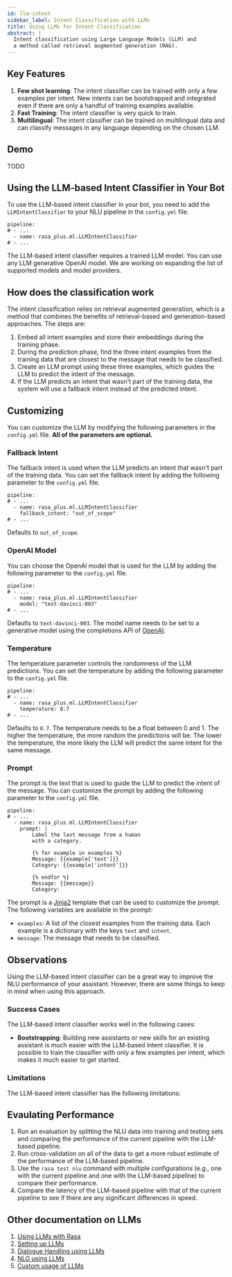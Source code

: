 ```yaml
---
id: llm-intent
sidebar_label: Intent Classification with LLMs
title: Using LLMs for Intent Classification
abstract: |
  Intent classification using Large Language Models (LLM) and
  a method called retrieval augmented generation (RAG).
---
```



<RasaLabsLabel />

<RasaLabsBanner />

## Key Features

1. **Few shot learning**: The intent classifier can be trained with only a few
   examples per intent. New intents can be bootstrapped and integrated even if
   there are only a handful of training examples available.
2. **Fast Training**: The intent classifier is very quick to train.
3. **Multilingual**: The intent classifier can be trained on multilingual data
   and can classify messages in any language depending on the chosen LLM.

## Demo

TODO

## Using the LLM-based Intent Classifier in Your Bot

To use the LLM-based intent classifier in your bot, you need to add the
`LLMIntentClassifier` to your NLU pipeline in the `config.yml` file.

```yaml-rasa title="config.yml"
pipeline:
# - ...
  - name: rasa_plus.ml.LLMIntentClassifier
# - ...
```

The LLM-based intent classifier requires a trained LLM model. You can use any
LLM generative OpenAI model. We are working on expanding the list of supported
models and model providers.

## How does the classification work

The intent classification relies on retrieval augmented generation, which is a
method that combines the benefits of retrieval-based and generation-based
approaches. The steps are:

1. Embed all intent examples and store their embeddings during the training
   phase.
2. During the prediction phase, find the three intent examples from the training
   data that are closest to the message that needs to be classified.
3. Create an LLM prompt using these three examples, which guides the LLM to
   predict the intent of the message.
4. If the LLM predicts an intent that wasn't part of the training data, the
   system will use a fallback intent instead of the predicted intent.

## Customizing

You can customize the LLM by modifying the following parameters in the
`config.yml` file. **All of the parameters are optional.**

### Fallback Intent

The fallback intent is used when the LLM predicts an intent that wasn't part of
the training data. You can set the fallback intent by adding the following
parameter to the `config.yml` file.

```yaml-rasa title="config.yml"
pipeline:
# - ...
  - name: rasa_plus.ml.LLMIntentClassifier
    fallback_intent: "out_of_scope"
# - ...
```

Defaults to `out_of_scope`.

### OpenAI Model

You can choose the OpenAI model that is used for the LLM by adding the following
parameter to the `config.yml` file.

```yaml-rasa title="config.yml"
pipeline:
# - ...
  - name: rasa_plus.ml.LLMIntentClassifier
    model: "text-davinci-003"
# - ...
```

Defaults to `text-davinci-003`. The model name needs to be set to a generative
model using the completions API of
[OpenAI](https://platform.openai.com/docs/guides/gpt/completions-api).

### Temperature

The temperature parameter controls the randomness of the LLM predictions. You
can set the temperature by adding the following parameter to the `config.yml`
file.

```yaml-rasa title="config.yml"
pipeline:
# - ...
  - name: rasa_plus.ml.LLMIntentClassifier
    temperature: 0.7
# - ...
```

Defaults to `0.7`. The temperature needs to be a float between 0 and 1. The
higher the temperature, the more random the predictions will be. The lower the
temperature, the more likely the LLM will predict the same intent for the same
message.

### Prompt

The prompt is the text that is used to guide the LLM to predict the intent of
the message. You can customize the prompt by adding the following parameter to
the `config.yml` file.

```yaml-rasa title="config.yml"
pipeline:
# - ...
  - name: rasa_plus.ml.LLMIntentClassifier
    prompt: |
        Label the last message from a human
        with a category.

        {% for example in examples %}
        Message: {{example['text']}}
        Category: {{example['intent']}}

        {% endfor %}
        Message: {{message}}
        Category:
```

The prompt is a [Jinja2](https://jinja.palletsprojects.com/en/3.0.x/) template
that can be used to customize the prompt. The following variables are available
in the prompt:

- `examples`: A list of the closest examples from the training data. Each
  example is a dictionary with the keys `text` and `intent`.
- `message`: The message that needs to be classified.

## Observations

Using the LLM-based intent classifier can be a great way to improve the NLU
performance of your assistant. However, there are some things to keep in mind
when using this approach.

### Success Cases

The LLM-based intent classifier works well in the following cases:

- **Bootstrapping**: Building new assistants or new skills for an existing
  assistant is much easier with the LLM-based intent classifier. It is possible
  to train the classifier with only a few examples per intent, which makes it
  much easier to get started.

### Limitations

The LLM-based intent classifier has the following limitations:

## Evaulating Performance

1. Run an evaluation by splitting the NLU data into training and testing sets
   and comparing the performance of the current pipeline with the LLM-based
   pipeline.
2. Run cross-validation on all of the data to get a more robust estimate of the
   performance of the LLM-based pipeline.
3. Use the `rasa test nlu` command with multiple configurations (e.g., one with
   the current pipeline and one with the LLM-based pipeline) to compare their
   performance.
4. Compare the latency of the LLM-based pipeline with that of the current
   pipeline to see if there are any significant differences in speed.

## Other documentation on LLMs

1. [Using LLMs with Rasa](./large-language-models.mdx)
2. [Setting up LLMs](./llm-setup)
3. [Dialogue Handling using LLMs](./llm-intentless)
4. [NLG using LLMs](./llm-nlg)
5. [Custom usage of LLMs](./llm-custom)
